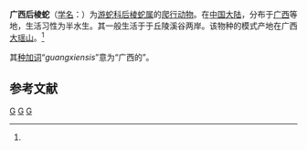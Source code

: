 {{Speciesbox 
| taxon = Opisthotropis guangxiensis
| status = NT
| status_system = IUCN3.1
| status_ref=<ref name=IUCN>{{IUCN|version=2012.1|assessors=Wang, Y. & Lau, M.|year=2012|id=192050|title=Opisthotropis guangxiensis|downloaded=2018-7-17}}</ref>
| binomial_authority = (Zhao, Jiang et Huang, 1978)<ref name='id4665'>{{cite web| url =http://www.bioinfo.cn/db05/BjdwSpecies.php?action=view&id=4665| title =广西后棱蛇| work =《中国动物物种编目数据库》| publisher =中国科学院微生物研究所| author =中国科学院动物研究所| accessdate =2009-04-11| deadurl =yes| archiveurl =https://web.archive.org/web/20160305040328/http://www.bioinfo.cn/db05/BjdwSpecies.php?action=view&id=4665| archivedate =2016-03-05}}</ref>
}}

'''广西后棱蛇'''（[[学名|学名]]：{{lang|la|''Opisthotropis guangxiensis''}}）为[[游蛇科|游蛇科]][[后棱蛇属|后棱蛇属]]的[[爬行动物|爬行动物]]。在[[中国大陆|中国大陆]]，分布于[[广西|广西]]等地，生活习性为半水生。其一般生活于于丘陵溪谷两岸。该物种的模式产地在广西[[大瑶山|大瑶山]]。<ref name='id4665'/>

其[[种加词|种加词]]“''guangxiensis''”意为“广西的”。

== 参考文献 ==
{{reflist}}
{{Taxonbar|from=Q3354246}}

[[Category:后棱蛇属|G]]
[[Category:中國特有蛇類|G]]
[[Category:_1978年描述的动物|G]]
